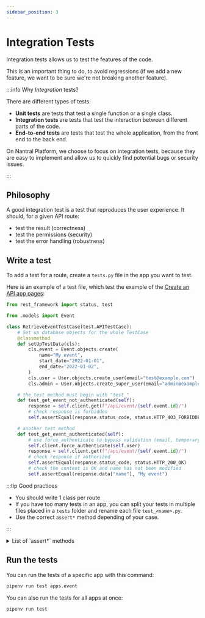 ```yaml
---
sidebar_position: 3
---
```


# Integration Tests

Integration tests allows us to test the features of the code.

This is an important thing to do, to avoid regressions (if we add a new feature,
we want to be sure we're not breaking another feature).

:::info Why _Integration_ tests?

There are different types of tests:

-  **Unit tests** are tests that test a single function or a single class.
-  **Integration tests** are tests that test the interaction between different parts of the code.
-  **End-to-end tests** are tests that test the whole application, from the front end to the back end.

On Nantral Platform, we choose to focus on integration tests, because they
are easy to implement and allow us to quickly find potential bugs or security
issues.

:::

## Philosophy

A good integration test is a test that reproduces the user experience.
It should, for a given API route:

-  test the result (correctness)
-  test the permissions (security)
-  test the error handling (robustness)

## Write a test

To add a test for a route, create a `tests.py` file in the app you want to test.

Here is an example of a test file, which test the example of the
[Create an API app pages](dev/backend/create-an-app/index.mdx):

```python title="apps/event/tests.py"
from rest_framework import status, test

from .models import Event

class RetrieveEventTestCase(test.APITestCase):
    # Set up database objects for the whole TestCase
    @classmethod
    def setUpTestData(cls):
        cls.event = Event.objects.create(
            name="My event",
            start_date="2022-01-01",
            end_date="2022-01-02",
        )
        cls.user = User.objects.create_user(email="test@example.com")
        cls.admin = User.objects.create_super_user(email="admin@example.com")

    # the test method must begin with "test_"
    def test_get_event_not_authenticated(self):
        response = self.client.get(f"/api/event/{self.event.id}/")
        # check response is forbidden
        self.assertEqual(response.status_code, status.HTTP_403_FORBIDDEN)

    # another test method
    def test_get_event_authenticated(self):
        # use force_authenticate to bypass validation (email, temporary accounts)
        self.client.force_authenticate(self.user)
        response = self.client.get(f"/api/event/{self.event.id}/")
        # check response if authorized
        self.assertEqual(response.status_code, status.HTTP_200_OK)
        # check the content is OK and name has not been modified
        self.assertEqual(response.data["name"], "My event")
```

:::tip Good practices

-  You should write 1 class per route
-  If you have too many tests in an app, you can split your tests in multiple
   files placed in a `tests` folder and rename each file `test_<name>.py`.
-  Use the correct `assert*` method depending of your case.

:::

<details>
<summary>List of `assert*` methods</summary>

The most commonly used:

| Method                                                   | Checks that                                                                   |
| -------------------------------------------------------- | ----------------------------------------------------------------------------- |
| assertEqual(a, b) <br/> assertNotEqual(a, b)             | a == b <br/> a != b                                                           |
| assertTrue(x) <br/> assertFalse(x)                       | bool(x) is True <br/> bool(x) is False                                        |
| assertIsNone(x) <br/> assertIsNotNone(x)                 | x is None <br/> x is not None                                                 |
| assertIn(a, b) <br/> assertNotIn(a, b)                   | a in b <br/> a not in b                                                       |
| assertAlmostEqual(a, b) <br/> assertNotAlmostEqual(a, b) | round(a-b, 7) == 0 <br/> round(a-b, 7) != 0                                   |
| assertGreater(a, b) <br/> assertLess(a, b)               | a > b <br/> a < b                                                             |
| assertGreaterEqual(a, b) <br/> assertLessEqual(a, b)     | a >= b <br/> a \<= b                                                          |
| assertRegex(s, r) <br/> assertNotRegex(s, r)             | r.search(s) <br/> not r.search(s)                                             |
| assertCountEqual(a, b)                                   | a and b have the same elements in the same number, regardless of their order. |

Check out the [list of `assert*` methods in Python](https://docs.python.org/3/library/unittest.html#unittest.TestCase.assertEqual)
and the [list of `assert*` methods specific to Django](https://docs.djangoproject.com/fr/4.2/topics/testing/tools/#assertions).

</details>

## Run the tests

You can run the tests of a specific app with this command:

```bash
pipenv run test apps.event
```

You can also run the tests for all apps at once:

```bash
pipenv run test
```
